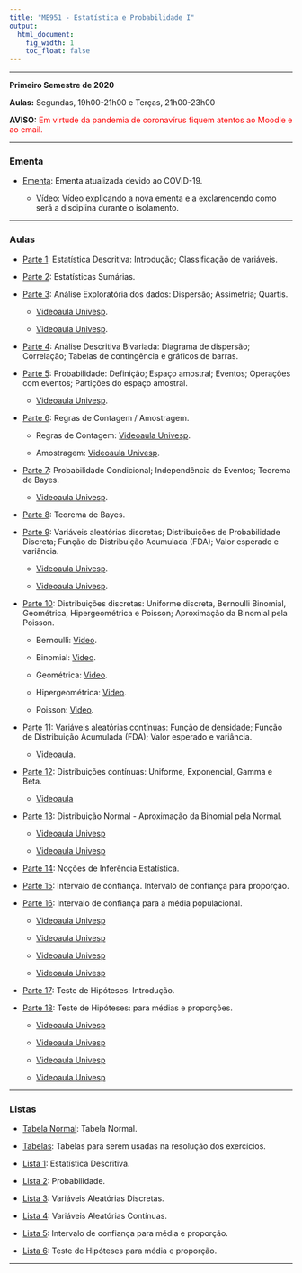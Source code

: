 ```yaml
---
title: "ME951 - Estatística e Probabilidade I"
output:
  html_document:
    fig_width: 1
    toc_float: false
---
```


----

**Primeiro Semestre de 2020**

**Aulas:** Segundas, 19h00-21h00 e Terças, 21h00-23h00

**AVISO:**<span style="color:red"> Em virtude da pandemia de coronavírus fiquem atentos ao Moodle e ao email.  

----

### **Ementa**

- [Ementa](Disciplinas/ME_951_1s2020/EmentaNew.pdf): Ementa atualizada devido ao COVID-19.

    - [Vídeo](https://youtu.be/J-N6LGQkAtA): Vídeo explicando a nova ementa e a exclarencendo como será a disciplina durante o isolamento.

----

### **Aulas**

- [Parte 1](Disciplinas/ME_951_1s2020/Parte1.pdf): Estatística Descritiva: Introdução; Classificação de variáveis. 

- [Parte 2](Disciplinas/ME_951_1s2020/Parte2.pdf): Estatísticas Sumárias. 

- [Parte 3](Disciplinas/ME_951_1s2019/Parte3.pdf):  Análise Exploratória dos dados: Dispersão; Assimetria; Quartis. 

     - [Videoaula Univesp](https://integra.univesp.br/courses/2726/pages/videoaula-13-distribuicao-de-frequencia?module_item_id=211124).
     
     - [Videoaula Univesp](https://integra.univesp.br/courses/2726/pages/videoaula-15-medidas-de-posicao-e-dispersao?module_item_id=211128).
 
</p>

- [Parte 4](Disciplinas/ME_951_1s2020/Parte4.pdf): Análise Descritiva Bivariada: Diagrama de dispersão; Correlação; Tabelas de contingência e gráficos de barras. 

- [Parte 5](Disciplinas/ME_951_1s2020/Parte5.pdf): Probabilidade: Definição; Espaço amostral; Eventos; Operações com eventos; Partições do espaço amostral.

     - [Videoaula Univesp](https://integra.univesp.br/courses/2726/pages/videoaula-2-probabilidade-conceitos-fundamentais?module_item_id=211198).
 
</p>

- [Parte 6](Disciplinas/ME_951_1s2020/Parte6.pdf): Regras de Contagem / Amostragem.

     - Regras de Contagem: [Videoaula Univesp](https://integra.univesp.br/courses/2726/pages/videoaula-4-contagem?module_item_id=211202).
     
     - Amostragem: [Videoaula Univesp](https://integra.univesp.br/courses/2726/pages/videoaula-11-amostragem-conceitos-fundamentais?module_item_id=211152).

</p>

- [Parte 7](Disciplinas/ME_951_1s2020/Parte7.pdf):  Probabilidade Condicional; Independência de Eventos; Teorema de Bayes.

    - [Videoaula Univesp](https://integra.univesp.br/courses/2726/pages/videoaula-5-teoremas-de-probabilidade?module_item_id=211175).

</p>

- [Parte 8](Disciplinas/ME_951_1s2020/Parte8.pdf): Teorema de Bayes. 

- [Parte 9](Disciplinas/ME_951_1s2020/Parte9.pdf): Variáveis aleatórias discretas; Distribuições de Probabilidade Discreta; Função de Distribuição Acumulada (FDA); Valor esperado e variância.

    - [Videoaula Univesp](https://integra.univesp.br/courses/2726/pages/videoaula-7-variaveis-aleatorias?module_item_id=211179).

    - [Videoaula Univesp](https://integra.univesp.br/courses/2726/pages/videoaula-8-exercicios-sobre-variaveis-aleatorias?module_item_id=211181).

</p>

- [Parte 10](Disciplinas/ME_951_1s2020/Parte10.pdf): Distribuições discretas: Uniforme discreta, Bernoulli Binomial, Geométrica, Hipergeométrica e Poisson; Aproximação da Binomial pela Poisson.

    - Bernoulli: [Video](https://www.youtube.com/watch?v=i_-npuhDLqY&list=PL7xT0Gz6G0-QE_GjV3WevJC7zWyhKm77h).
    
    - Binomial: [Video](https://www.youtube.com/watch?v=P-oN6gQHWYU&list=PL7xT0Gz6G0-QE_GjV3WevJC7zWyhKm77h&index=2).
    
    - Geométrica: [Video](https://www.youtube.com/watch?v=jhfGeIsQ_SA).
    
    - Hipergeométrica: [Video](https://www.youtube.com/watch?v=V485bdSNIBg).
    
    - Poisson: [Video](https://www.youtube.com/watch?v=C3pdH2NbuzU).

</p>

- [Parte 11](Disciplinas/ME_951_1s2020/Parte11.pdf): Variáveis aleatórias contínuas: Função de densidade; Função de Distribuição Acumulada (FDA); Valor esperado e variância.

    - [Videoaula](https://youtu.be/TyhXaEFRt5A).

</p>

- [Parte 12](Disciplinas/ME_951_1s2020/Parte12.pdf): Distribuições contínuas: Uniforme, Exponencial, Gamma e Beta.

    - [Videoaula](https://youtu.be/IB28tbR15ik)

</p>

- [Parte 13](Disciplinas/ME_951_1s2020/Parte13.pdf): Distribuição Normal - Aproximação da Binomial pela Normal.

    - [Videoaula Univesp](https://integra.univesp.br/courses/2726/pages/videoaula-9-distribuicoes-de-probabilidade?module_item_id=211148)

    - [Videoaula Univesp](https://integra.univesp.br/courses/2726/pages/videoaula-10-exercicios-sobre-distribuicao-de-probabilidade?module_item_id=211150)

</p>

- [Parte 14](Disciplinas/ME_951_1s2020/Parte14.pdf): Noções de Inferência Estatística.

- [Parte 15](Disciplinas/ME_951_1s2020/Parte15.pdf): Intervalo de confiança. Intervalo de confiança para proporção.

- [Parte 16](Disciplinas/ME_951_1s2020/Parte16.pdf): Intervalo de confiança para a média populacional.

    - [Videoaula Univesp](https://integra.univesp.br/courses/2726/pages/videoaula-17-intervalo-de-confianca-para-media?module_item_id=211105)

    - [Videoaula Univesp](https://integra.univesp.br/courses/2726/pages/videoaula-18-exercicios-sobre-intervalo-de-confianca-para-media?module_item_id=211107)

    - [Videoaula Univesp](https://integra.univesp.br/courses/2726/pages/videoaula-19-intervalo-de-confianca-para-proporcao-e-media-com-variancia-desconhecida?module_item_id=211109)

    - [Videoaula Univesp](https://integra.univesp.br/courses/2726/pages/videoaula-20-exercicios-sobre-intervalo-de-confianca-para-proporcao-e-media-com-variancia-desconhecida?module_item_id=211111)

</p>

- [Parte 17](Disciplinas/ME_951_1s2020/Parte17.pdf): Teste de Hipóteses: Introdução.

- [Parte 18](Disciplinas/ME_951_1s2020/Parte18.pdf): Teste de Hipóteses: para médias e proporções.

    - [Videoaula Univesp](https://integra.univesp.br/courses/2726/pages/videoaula-21-teste-de-hipoteses-para-media?module_item_id=211087)

    - [Videoaula Univesp](https://integra.univesp.br/courses/2726/pages/videoaula-22-exercicios-sobre-teste-de-hipoteses-para-media?module_item_id=211089)

    - [Videoaula Univesp](https://integra.univesp.br/courses/2726/pages/videoaula-23-teste-de-hipoteses-para-proporcao?module_item_id=211091)

    - [Videoaula Univesp](https://integra.univesp.br/courses/2726/pages/videoaula-24-teste-de-hipoteses-para-media-com-variancia-desconhecida?module_item_id=211093)

</p>

----

### **Listas**

- [Tabela Normal](Disciplinas/ME_951_1s2020/TabelaNormal.pdf): Tabela Normal. 

- [Tabelas](Disciplinas/ME_414_2s2018/Tabelas.pdf): Tabelas para serem usadas na resolução dos exercícios. 

- [Lista 1](Disciplinas/ME_951_1s2020/Lista1.pdf): Estatística Descritiva. 

- [Lista 2](Disciplinas/ME_951_1s2020/Lista2.pdf): Probabilidade.

- [Lista 3](Disciplinas/ME_951_1s2020/Lista3.pdf): Variáveis Aleatórias Discretas.

- [Lista 4](Disciplinas/ME_951_1s2020/Lista4.pdf): Variáveis Aleatórias Contínuas.  

- [Lista 5](Disciplinas/ME_951_1s2020/Lista5.pdf): Intervalo de confiança para média e proporção.

- [Lista 6](Disciplinas/ME_951_1s2020/Lista6.pdf): Teste de Hipóteses para média e proporção.

----

